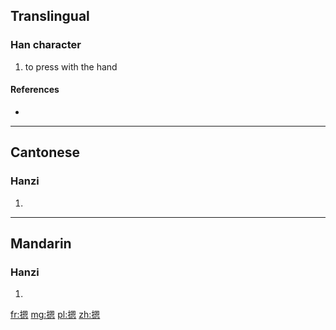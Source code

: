 ==Translingual==

===Han character===
{{Han char|rn=64|rad=手|as=10|sn=13|four=5603<sub>0</sub>|canj=手田大心 (QWKP)}}

# to press with the hand

====References====
* {{Han ref|kx=0449.081|dkj=12556|hdz=31932.010|uh=6441|ud=25665|bh=DDAE|bd=56750}}

----

==Cantonese==

===Hanzi===
{{yue-hanzi|jyut=|y=on3}}

# {{defn|lang=yue|sort=手10}}

----

==Mandarin==

===Hanzi===
{{cmn-hanzi|pin=[[èn]] ([[en4]])|wg=en<sup>4</sup>}}

# {{defn|lang=cmn|sort=手10}}

[[fr:摁]]
[[mg:摁]]
[[pl:摁]]
[[zh:摁]]